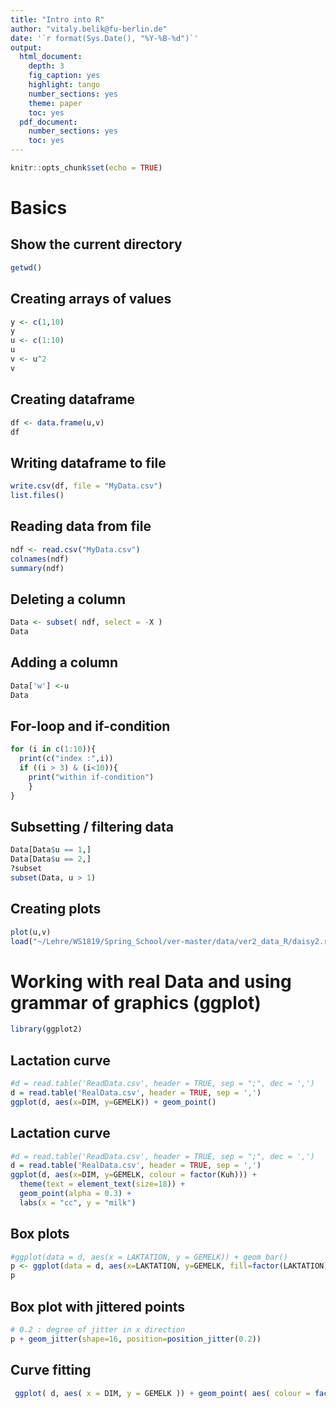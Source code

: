 ```yaml
---
title: "Intro into R"
author: "vitaly.belik@fu-berlin.de"
date: '`r format(Sys.Date(), "%Y-%B-%d")`'
output:
  html_document:
    depth: 3
    fig_caption: yes
    highlight: tango
    number_sections: yes
    theme: paper
    toc: yes
  pdf_document:
    number_sections: yes
    toc: yes
---
```



```r
knitr::opts_chunk$set(echo = TRUE)
```
# Basics
## Show the current directory
```r
getwd()
```
## Creating arrays of values
```r
y <- c(1,10)
y
u <- c(1:10)
u
v <- u^2
v
```
## Creating dataframe
```r
df <- data.frame(u,v)
df
```
## Writing dataframe to file
```r
write.csv(df, file = "MyData.csv")
list.files()
```
## Reading data from file
```r
ndf <- read.csv("MyData.csv")
colnames(ndf)
summary(ndf)
```
## Deleting a column
```r
Data <- subset( ndf, select = -X )
Data
```
## Adding a column
```r
Data['w'] <-u
Data
```
## For-loop and if-condition
```r
for (i in c(1:10)){
  print(c("index :",i))
  if ((i > 3) & (i<10)){
    print("within if-condition")
    }
}
```
## Subsetting / filtering data
```r
Data[Data$u == 1,]
Data[Data$u == 2,]
?subset
subset(Data, u > 1)
```
## Creating plots
```r
plot(u,v)
load("~/Lehre/WS1819/Spring_School/ver-master/data/ver2_data_R/daisy2.rdata")
```

# Working with real Data and using grammar of graphics (ggplot)
```r
library(ggplot2)
```


## Lactation curve
```r
#d = read.table('ReadData.csv', header = TRUE, sep = ";", dec = ',')
d = read.table('RealData.csv', header = TRUE, sep = ',')
ggplot(d, aes(x=DIM, y=GEMELK)) + geom_point() 
```
## Lactation curve
```r
#d = read.table('ReadData.csv', header = TRUE, sep = ";", dec = ',')
d = read.table('RealData.csv', header = TRUE, sep = ',')
ggplot(d, aes(x=DIM, y=GEMELK, colour = factor(Kuh))) +
  theme(text = element_text(size=18)) +
  geom_point(alpha = 0.3) +
  labs(x = "cc", y = "milk")
```

## Box plots

```r
#ggplot(data = d, aes(x = LAKTATION, y = GEMELK)) + geom_bar()
p <- ggplot(data = d, aes(x=LAKTATION, y=GEMELK, fill=factor(LAKTATION))) + geom_boxplot()
p
```

## Box plot with jittered points

```r
# 0.2 : degree of jitter in x direction
p + geom_jitter(shape=16, position=position_jitter(0.2))
```

## Curve fitting

```r
 ggplot( d, aes( x = DIM, y = GEMELK )) + geom_point( aes( colour = factor(LAKTATION)), shape = 19 ) + geom_smooth( method = "loess" ) + scale_colour_discrete( guide = FALSE )
```

